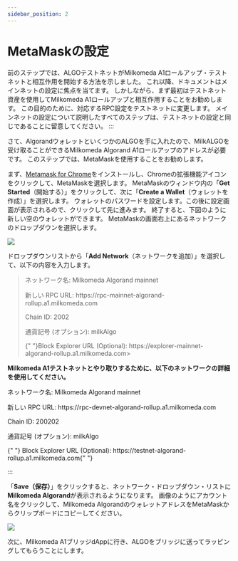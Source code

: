 ```yaml
---
sidebar_position: 2
---
```



# MetaMaskの設定

前のステップでは、ALGOテストネットがMilkomeda A1ロールアップ・テストネットと相互作用を開始する方法を示しました。 これ以降、ドキュメントはメインネットの設定に焦点を当てます。 しかしながら、まず最初はテストネット資産を使用してMilkomeda A1ロールアップと相互作用することをお勧めします。 この目的のために、対応するRPC設定をテストネットに変更します。 メインネットの設定について説明したすべてのステップは、テストネットの設定と同じであることに留意してください。 :::

さて、AlgorandウォレットといくつかのALGOを手に入れたので、MilkALGOを受け取ることができるMilkomeda Algorand A1ロールアップのアドレスが必要です。 このステップでは、MetaMaskを使用することをお勧めします。

まず、[Metamask for Chrome](https://chrome.google.com/webstore/detail/metamask/nkbihfbeogaeaoehlefnkodbefgpgknn)をインストールし、Chromeの拡張機能アイコン<img src={puzzleIcon} alt="" className="img-icon" /> をクリックして、MetaMaskを選択します。 MetaMaskのウィンドウ内の「**Get Started**（開始する）」をクリックして、次に「**Create a Wallet**（ウォレットを作成）」を選択します。 ウォレットのパスワードを設定します。この後に設定画面が表示されるので、クリックして先に進みます。 終了すると、下図のように新しい空のウォレットができます。 MetaMaskの画面右上にあるネットワークのドロップダウンを選択します。

![](/img/algorand-eth.png)

ドロップダウンリストから「**Add Network**（ネットワークを追加）」を選択して、以下の内容を入力します。

> ネットワーク名: Milkomeda Algorand mainnet
> 
> <p> 新しい RPC URL: https://rpc-mainnet-algorand-rollup.a1.milkomeda.com </p>
> 
> Chain ID: 2002
> 
> 通貨記号 (オプション): milkAlgo
> 
> <p>
>   {" "}Block Explorer URL (Optional): https://explorer-mainnet-algorand-rollup.a1.milkomeda.com> </p>
**Milkomeda A1テストネットとやり取りするために、以下のネットワークの詳細を使用してください。**

ネットワーク名: Milkomeda Algorand mainnet
<p> 新しい RPC URL: https://rpc-devnet-algorand-rollup.a1.milkomeda.com </p>
<p>Chain ID: 200202</p>
<p>通貨記号 (オプション): milkAlgo</p>
<p>
  {" "}
  Block Explorer URL (Optional): https://testnet-algorand-rollup.a1.milkomeda.com{" "}
</p>
:::

「**Save（保存）**」をクリックすると、ネットワーク・ドロップダウン・リストに**Milkomeda Algorand**が表示されるようになります。 画像のようにアカウント名をクリックして、Milkomeda AlgorandのウォレットアドレスをMetaMaskからクリップボードにコピーしてください。

![](/img/algorand-milk.png)

次に、Milkomeda A1ブリッジdAppに行き、ALGOをブリッジに送ってラッピングしてもらうことにします。
